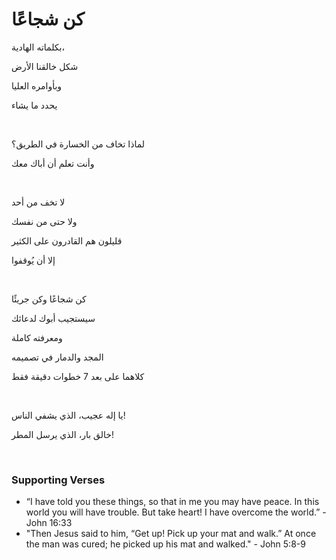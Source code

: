 # كن شجاعًا

بكلماته الهادية،

شكل خالقنا الأرض

وبأوامره العليا

يحدد ما يشاء

<br />

لماذا تخاف من الخسارة في الطريق؟

وأنت تعلم أن أباك معك

<br />

لا تخف من أحد

ولا حتى من نفسك

قليلون هم القادرون على الكثير

إلا أن يُوقفوا

<br />

كن شجاعًا وكن جريئًا

سيستجيب أبوك لدعائك

ومعرفته كاملة

المجد والدمار في تصميمه

كلاهما على بعد 7 خطوات دقيقة فقط

<p></p>

<br />

يا إله عجيب، الذي يشفي الناس!

خالق بار، الذي يرسل المطر!

<br />

### Supporting Verses

- “I have told you these things, so that in me you may have peace. In this world you will have trouble. But take heart! I have overcome the world.” - John 16:33
- "Then Jesus said to him, “Get up! Pick up your mat and walk.” At once the man was cured; he picked up his mat and walked." - John 5:8-9